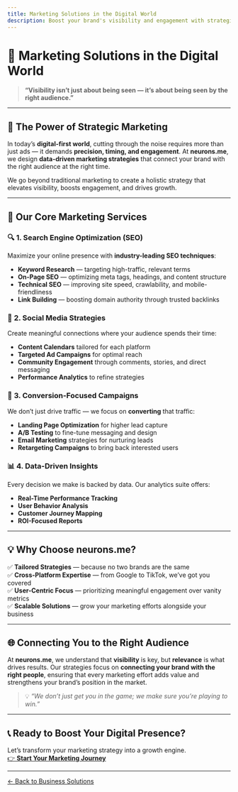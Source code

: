```yaml
---
title: Marketing Solutions in the Digital World
description: Boost your brand's visibility and engagement with strategic digital marketing solutions from neurons.me.
---
```


# 📢 Marketing Solutions in the Digital World

> **“Visibility isn’t just about being seen — it’s about being seen by the right audience.”**

---

## 🌟 The Power of Strategic Marketing

In today’s **digital-first world**, cutting through the noise requires more than just ads — it demands **precision, timing, and engagement**. At **neurons.me**, we design **data-driven marketing strategies** that connect your brand with the right audience at the right time.

We go beyond traditional marketing to create a holistic strategy that elevates visibility, boosts engagement, and drives growth.

---

## 🚀 Our Core Marketing Services

### 🔍 **1. Search Engine Optimization (SEO)**
Maximize your online presence with **industry-leading SEO techniques**:

- **Keyword Research** — targeting high-traffic, relevant terms  
- **On-Page SEO** — optimizing meta tags, headings, and content structure  
- **Technical SEO** — improving site speed, crawlability, and mobile-friendliness  
- **Link Building** — boosting domain authority through trusted backlinks  

### 📱 **2. Social Media Strategies**
Create meaningful connections where your audience spends their time:

- **Content Calendars** tailored for each platform  
- **Targeted Ad Campaigns** for optimal reach  
- **Community Engagement** through comments, stories, and direct messaging  
- **Performance Analytics** to refine strategies  

### 🛒 **3. Conversion-Focused Campaigns**
We don’t just drive traffic — we focus on **converting** that traffic:

- **Landing Page Optimization** for higher lead capture  
- **A/B Testing** to fine-tune messaging and design  
- **Email Marketing** strategies for nurturing leads  
- **Retargeting Campaigns** to bring back interested users  

### 📊 **4. Data-Driven Insights**
Every decision we make is backed by data. Our analytics suite offers:

- **Real-Time Performance Tracking**  
- **User Behavior Analysis**  
- **Customer Journey Mapping**  
- **ROI-Focused Reports**  

---

## 💡 Why Choose neurons.me?

✅ **Tailored Strategies** — because no two brands are the same  
✅ **Cross-Platform Expertise** — from Google to TikTok, we’ve got you covered  
✅ **User-Centric Focus** — prioritizing meaningful engagement over vanity metrics  
✅ **Scalable Solutions** — grow your marketing efforts alongside your business  

---

## 🌐 Connecting You to the Right Audience

At **neurons.me**, we understand that **visibility** is key, but **relevance** is what drives results. Our strategies focus on **connecting your brand with the right people**, ensuring that every marketing effort adds value and strengthens your brand’s position in the market.

> 💡 *“We don’t just get you in the game; we make sure you’re playing to win.”*

---

## 📞 Ready to Boost Your Digital Presence?

Let’s transform your marketing strategy into a growth engine.  
[👉 **Start Your Marketing Journey**](/contact-us)

---

[← Back to Business Solutions](/business-solutions)